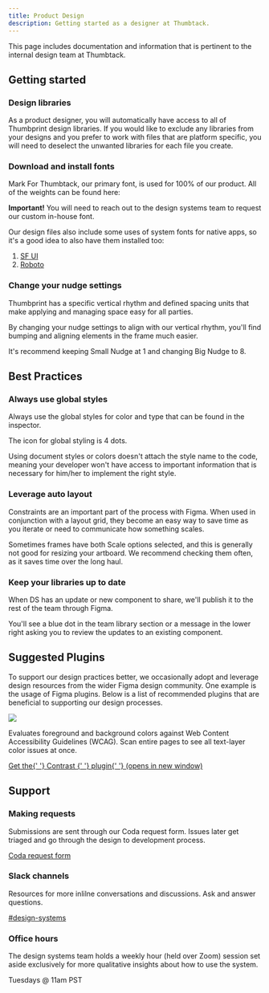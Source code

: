 ```yaml
---
title: Product Design
description: Getting started as a designer at Thumbtack.
---
```



<Alert type="note" title="Note">
    This page includes documentation and information that is pertinent to the internal design team
    at Thumbtack.
</Alert>

## Getting started

### Design libraries

As a product designer, you will automatically have access to all of Thumbprint design libraries. If you would like to exclude any libraries from your designs and you prefer to work with files that are platform specific, you will need to deselect the unwanted libraries for each file you create.

### Download and install fonts

Mark For Thumbtack, our primary font, is used for 100% of our product. All of the weights can be found here:

**Important!** You will need to reach out to the design systems team to request our custom in-house font.

Our design files also include some uses of system fonts for native apps, so it's a good idea to also have them installed too:

1. [SF UI](https://developer.apple.com/fonts/)
2. [Roboto](https://fonts.google.com/specimen/Roboto)

### Change your nudge settings

Thumbprint has a specific vertical rhythm and defined spacing units that make applying and managing space easy for all parties.

By changing your nudge settings to align with our vertical rhythm, you'll find bumping and aligning elements in the frame much easier.

It's recommend keeping Small Nudge at 1 and changing Big Nudge to 8.

## Best Practices

### Always use global styles

Always use the global styles for color and type that can be found in the inspector.

The icon for global styling is 4 dots.

Using document styles or colors doesn't attach the style name to the code, meaning your developer won't have access to important information that is necessary for him/her to implement the right style.

### Leverage auto layout

Constraints are an important part of the process with Figma. When used in conjunction with a layout grid, they become an easy way to save time as you iterate or need to communicate how something scales.

Sometimes frames have both Scale options selected, and this is generally not good for resizing your artboard. We recommend checking them often, as it saves time over the long haul.

### Keep your libraries up to date

When DS has an update or new component to share, we'll publish it to the rest of the team through Figma.

You'll see a blue dot in the team library section or a message in the lower right asking you to review the updates to an existing component.

## Suggested Plugins

To support our design practices better, we occasionally adopt and leverage design resources from the wider Figma design community. One example is the usage of Figma plugins. Below is a list of recommended plugins that are beneficial to supporting our design processes.

<div className="flex pt4">
    <div>
        <a href="https://www.figma.com/community/plugin/748533339900865323" target="_blank">
            <img src="./plugin-contrast.png" />
        </a>
    </div>
    <div className="pl4">
        <Title size={4} headingLevel={3} className="mt0 pb1">
            Contrast
        </Title>
        <p className="black-300">
            Evaluates foreground and background colors against Web Content Accessibility Guidelines (WCAG). Scan entire pages to see all text-layer color issues at once.
        </p>
        <div>
            <a href="https://www.figma.com/community/plugin/748533339900865323" target="_blank">
                Get the{' '}
                <span className="visually-hidden">
                    Contrast
                </span>{' '} plugin{' '}
                <span className="visually-hidden">
                    (opens in new window)
                </span>
            </a>
        </div>
    </div>

</div>

## Support

### Making requests

Submissions are sent through our Coda request form. Issues later get triaged and go through the design to development process.

[Coda request form](https://coda.io/form/Thumbprint-Request-Form_d956rC5_SYe)

### Slack channels

Resources for more inlilne conversations and discussions. Ask and answer questions.

[#design-systems](https://thumbtack.slack.com/archives/C7FLM0ZGU)

### Office hours

The design systems team holds a weekly hour (held over Zoom) session set aside exclusively for more qualitative insights about how to use the system.

Tuesdays @ 11am PST
